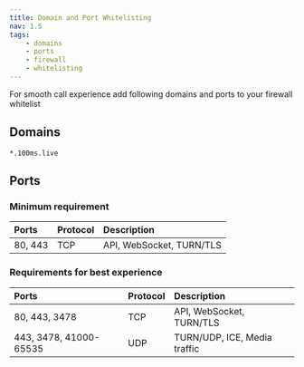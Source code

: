 ```yaml
---
title: Domain and Port Whitelisting
nav: 1.5
tags:
    - domains
    - ports
    - firewall
    - whitelisting
---
```


<Content alias="domainsAndPorts" />

For smooth call experience add following domains and ports to your firewall whitelist

## Domains

`*.100ms.live`

## Ports

### Minimum requirement

| Ports                  | Protocol  | Description                   |
| :--------------------- | :-------- | :---------------------------- |
| 80, 443                | TCP       | API, WebSocket, TURN/TLS      |

### Requirements for best experience

| Ports                  | Protocol  | Description                   |
| :--------------------- | :-------- | :---------------------------- |
| 80, 443, 3478          | TCP       | API, WebSocket, TURN/TLS      |
| 443, 3478, 41000-65535 | UDP       | TURN/UDP, ICE, Media traffic  |
